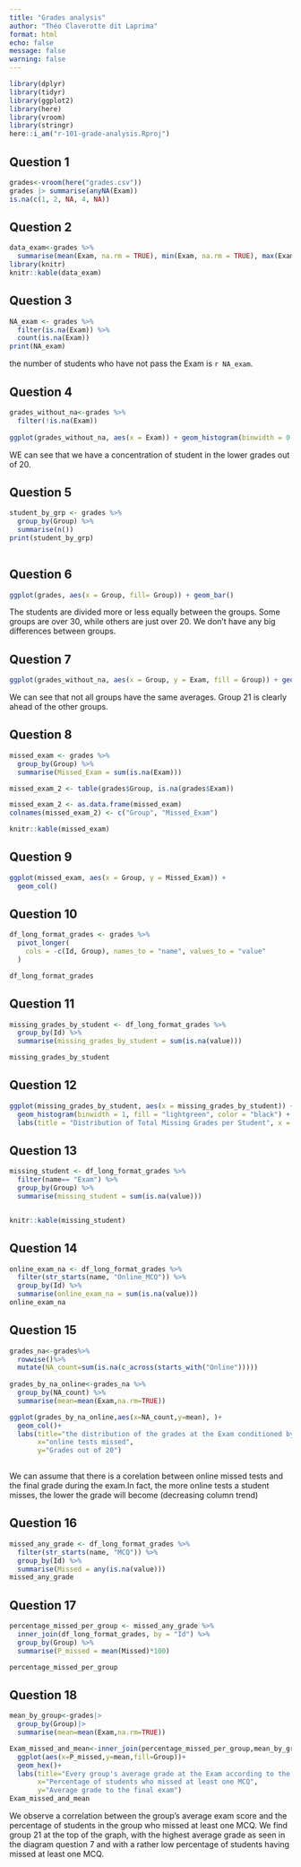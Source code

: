 ```yaml
---
title: "Grades analysis"
author: "Théo Claverotte dit Laprima"
format: html
echo: false
message: false
warning: false
---
```


```r
library(dplyr)
library(tidyr)
library(ggplot2)
library(here)
library(vroom)
library(stringr)
here::i_am("r-101-grade-analysis.Rproj")
```

## Question 1

```r
grades<-vroom(here("grades.csv"))
grades |> summarise(anyNA(Exam))
is.na(c(1, 2, NA, 4, NA))
```

## Question 2

```r
data_exam<-grades %>%
  summarise(mean(Exam, na.rm = TRUE), min(Exam, na.rm = TRUE), max(Exam,na.rm = TRUE), median(Exam, na.rm = TRUE), n())
library(knitr)
knitr::kable(data_exam)
```

## Question 3

```r
NA_exam <- grades %>%
  filter(is.na(Exam)) %>%
  count(is.na(Exam)) 
print(NA_exam)
```

the number of students who have not pass the Exam is `r NA_exam`.

## Question 4

```r
grades_without_na<-grades %>%
  filter(!is.na(Exam))
  
ggplot(grades_without_na, aes(x = Exam)) + geom_histogram(binwidth = 0.7, color = "black", fill="darkorange")

```
WE can see that we have a concentration of student in the lower grades out of 20.

## Question 5

```r
student_by_grp <- grades %>% 
  group_by(Group) %>%
  summarise(n())
print(student_by_grp)
  
```

## Question 6

```r

ggplot(grades, aes(x = Group, fill= Group)) + geom_bar() 
```
The students are divided more or less equally between the groups. Some groups are over 30, while others are just over 20. We don't have any big differences between groups. 

## Question 7

```r
ggplot(grades_without_na, aes(x = Group, y = Exam, fill = Group)) + geom_boxplot()
```
We can see that not all groups have the same averages. Group 21 is clearly ahead of the other groups.

## Question 8

```r
missed_exam <- grades %>%
  group_by(Group) %>%
  summarise(Missed_Exam = sum(is.na(Exam)))

missed_exam_2 <- table(grades$Group, is.na(grades$Exam))

missed_exam_2 <- as.data.frame(missed_exam)
colnames(missed_exam_2) <- c("Group", "Missed_Exam")

knitr::kable(missed_exam)

```

## Question 9

```r
ggplot(missed_exam, aes(x = Group, y = Missed_Exam)) +
  geom_col() 
```

## Question 10 
```r
df_long_format_grades <- grades %>%
  pivot_longer(
    cols = -c(Id, Group), names_to = "name", values_to = "value"
  )

df_long_format_grades
```

## Question 11
```r
missing_grades_by_student <- df_long_format_grades %>%
  group_by(Id) %>%
  summarise(missing_grades_by_student = sum(is.na(value)))

missing_grades_by_student
```

## Question 12
```r
ggplot(missing_grades_by_student, aes(x = missing_grades_by_student)) +
  geom_histogram(binwidth = 1, fill = "lightgreen", color = "black") +
  labs(title = "Distribution of Total Missing Grades per Student", x = "Number of Missing Grades", y = "Frequency")
```

## Question 13 

```r
missing_student <- df_long_format_grades %>%
  filter(name== "Exam") %>%
  group_by(Group) %>%
  summarise(missing_student = sum(is.na(value)))


knitr::kable(missing_student)

```

## Question 14
```r
online_exam_na <- df_long_format_grades %>%
  filter(str_starts(name, "Online_MCQ")) %>%
  group_by(Id) %>%
  summarise(online_exam_na = sum(is.na(value)))
online_exam_na
```

## Question 15


```r

grades_na<-grades%>%
  rowwise()%>%
  mutate(NA_count=sum(is.na(c_across(starts_with("Online")))))
  
grades_by_na_online<-grades_na %>%
  group_by(NA_count) %>%
  summarise(mean=mean(Exam,na.rm=TRUE))

ggplot(grades_by_na_online,aes(x=NA_count,y=mean), )+
  geom_col()+
  labs(title="the distribution of the grades at the Exam conditioned by the number of missing grades for the online tests",
       x="online tests missed",
       y="Grades out of 20")
  
```
We can assume that there is a corelation between online missed tests and the final grade during the exam.In fact, the more online tests a student misses, the lower the grade will become (decreasing column trend)


## Question 16
```r
missed_any_grade <- df_long_format_grades %>%
  filter(str_starts(name, "MCQ")) %>%
  group_by(Id) %>%
  summarise(Missed = any(is.na(value)))
missed_any_grade
```

## Question 17


```r
percentage_missed_per_group <- missed_any_grade %>%
  inner_join(df_long_format_grades, by = "Id") %>%
  group_by(Group) %>%
  summarise(P_missed = mean(Missed)*100)

percentage_missed_per_group

```

## Question 18

```r
mean_by_group<-grades|>
  group_by(Group)|>
  summarise(mean=mean(Exam,na.rm=TRUE))

Exam_missed_and_mean<-inner_join(percentage_missed_per_group,mean_by_group,by="Group") %>%
  ggplot(aes(x=P_missed,y=mean,fill=Group))+
  geom_hex()+
  labs(title="Every group's average grade at the Exam according to the percentage of missed MCQ gradse",
       x="Percentage of students who missed at least one MCQ",
       y="Average grade to the final exam")
Exam_missed_and_mean
```
We observe a correlation between the group's average exam score and the percentage of students in the group who missed at least one MCQ. We find group 21 at the top of the graph, with the highest average grade as seen in the diagram question 7 and with a rather low percentage of students having missed at least one MCQ. 

